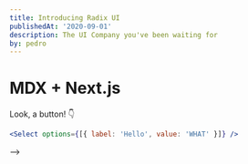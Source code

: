 ```yaml
---
title: Introducing Radix UI
publishedAt: '2020-09-01'
description: The UI Company you've been waiting for
by: pedro
---
```


<!-- // import { Select } from '@atom-learning/components' -->

# MDX + Next.js

Look, a button! 👇

```jsx live
<Select options={[{ label: 'Hello', value: 'WHAT' }]} />
```

<PropsTable data={Select} />

<!--
The `Steps` component provides transitions between a series of views that form one multi-step process.

Its `render` prop is a function which takes a `props` argument and returns an array of React components, e.g.

```jsx
<Steps
  render={(props) => [
    () => <Step1 {...props} />,
    Step2,
    () => <Step3 {...props} />
  ]}
/>
```

The `props` argument is an object with the following properties:

- `currentIndex`: the array index of the current view
- `goToIndex`: a function which takes a `number` as its argument and sets the `index` to that number
- `goToNext`: a function which increments the index by 1
- `goToPrevious`: a function which decrements the index by 1

Whatever the change in `index`, the `Steps` component will animate the transition between views.

By passing these `props` to your individual view components, you can control the flow from one view to the next.
The simplest use cases will involve calling `next` after each step, while more complicated use cases will call `setIndex`
with values which depend on what happens in each view. E.g. for a login process, if the user selects a recently used login
in step 1, they would progress to enter their password. But if they chose "use another account" in step 1, they would progress
to enter a new username _then_ to the password step.

`background: papayawhip` is set on the `div` that _contains_ the `Steps` component, so the background
color remains visible during the transitions. --> -->
